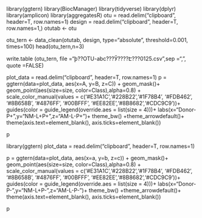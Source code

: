 
library(ggtern)
library(BiocManager)
library(tidyverse)
library(dplyr)
library(amplicon) 
library(aggregatesR)
otu  = read.delim("clipboard", header=T, row.names=1) 
design = read.delim("clipboard", header=T, row.names=1,)
otutab <- otu

otu_tern <- data_clean(otutab, design, type="absolute", threshold=0.001, times=100)
head(otu_tern,n=3)

write.table (otu_tern, file ="ϸ??OTU-abc???Ӳ????Է???0125.csv",sep =",", quote =FALSE)


plot_data = read.delim("clipboard", header=T, row.names=1) 
p = ggtern(data=plot_data, aes(x=A, y=B, z=C)) + 
  geom_mask()+ 
  geom_point(aes(size=size, color=Class),alpha=0.8) +
  scale_color_manual(values  = c('#E31A1C','#228B22','#1F78B4', '#FDB462', '#8B658B',  '#4876FF', '#00BFFF', '#EE82EE','#8B8682','#CDC9C9'))+
  guides(color = guide_legend(override.aes = list(size = 4)))+
  labs(x="Donor-P+",y="NM-L+P+",z="AM-L-P+")+
  theme_bw() +theme_arrowdefault()+
  theme(axis.text=element_blank(), axis.ticks=element_blank())

p


library(ggtern)
plot_data = read.delim("clipboard", header=T, row.names=1) 

p = ggtern(data=plot_data, aes(x=a, y=b, z=c)) + 
  geom_mask()+ 
  geom_point(aes(size=size, color=Class),alpha=0.8) +
  scale_color_manual(values  = c('#E31A1C','#228B22','#1F78B4', '#FDB462', '#8B658B',  '#4876FF', '#00BFFF', '#EE82EE','#8B8682','#CDC9C9'))+
  guides(color = guide_legend(override.aes = list(size = 4)))+
 labs(x="Donor-P-",y="NM-L+P-",z="AM-L-P-")+
  theme_bw() +theme_arrowdefault()+
  theme(axis.text=element_blank(), axis.ticks=element_blank())

p




